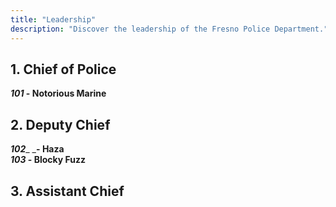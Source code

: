 ```yaml
---
title: "Leadership"
description: "Discover the leadership of the Fresno Police Department."
---
```


## 1. Chief of Police

**_101_ - Notorious Marine**

## 2. Deputy Chief

**_102_**_ _**- Haza**\
**_103_ - Blocky Fuzz**

## 3. Assistant Chief